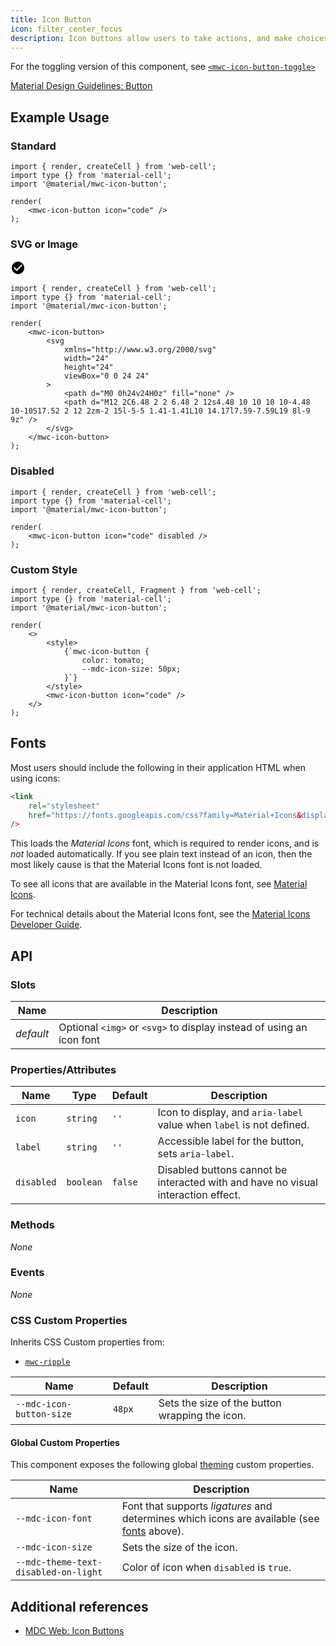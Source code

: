 ```yaml
---
title: Icon Button
icon: filter_center_focus
description: Icon buttons allow users to take actions, and make choices, with a single tap.
---
```




For the toggling version of this component, see [`<mwc-icon-button-toggle>`][1]

[Material Design Guidelines: Button][2]

## Example Usage

### Standard

<Example>
    <mwc-icon-button icon="code" />
</Example>

```TSX
import { render, createCell } from 'web-cell';
import type {} from 'material-cell';
import '@material/mwc-icon-button';

render(
    <mwc-icon-button icon="code" />
);
```

### SVG or Image

<Example>
    <mwc-icon-button>
        <svg
            xmlns="http://www.w3.org/2000/svg"
            width="24"
            height="24"
            viewBox="0 0 24 24"
        >
            <path d="M0 0h24v24H0z" fill="none" />
            <path d="M12 2C6.48 2 2 6.48 2 12s4.48 10 10 10 10-4.48 10-10S17.52 2 12 2zm-2 15l-5-5 1.41-1.41L10 14.17l7.59-7.59L19 8l-9 9z" />
        </svg>
    </mwc-icon-button>
</Example>

```TSX
import { render, createCell } from 'web-cell';
import type {} from 'material-cell';
import '@material/mwc-icon-button';

render(
    <mwc-icon-button>
        <svg
            xmlns="http://www.w3.org/2000/svg"
            width="24"
            height="24"
            viewBox="0 0 24 24"
        >
            <path d="M0 0h24v24H0z" fill="none" />
            <path d="M12 2C6.48 2 2 6.48 2 12s4.48 10 10 10 10-4.48 10-10S17.52 2 12 2zm-2 15l-5-5 1.41-1.41L10 14.17l7.59-7.59L19 8l-9 9z" />
        </svg>
    </mwc-icon-button>
);
```

### Disabled

<Example>
    <mwc-icon-button icon="code" disabled />
</Example>

```TSX
import { render, createCell } from 'web-cell';
import type {} from 'material-cell';
import '@material/mwc-icon-button';

render(
    <mwc-icon-button icon="code" disabled />
);
```

### Custom Style

<Example id="custom-style">
    <style>
        {`#custom-style mwc-icon-button {
            color: tomato;
            --mdc-icon-size: 50px;
        }`}
    </style>
    <mwc-icon-button icon="code" />
</Example>

```TSX
import { render, createCell, Fragment } from 'web-cell';
import type {} from 'material-cell';
import '@material/mwc-icon-button';

render(
    <>
        <style>
            {`mwc-icon-button {
                color: tomato;
                --mdc-icon-size: 50px;
            }`}
        </style>
        <mwc-icon-button icon="code" />
    </>
);
```

## Fonts

Most users should include the following in their application HTML when using icons:

```html
<link
    rel="stylesheet"
    href="https://fonts.googleapis.com/css?family=Material+Icons&display=block"
/>
```

This loads the _Material Icons_ font, which is required to render icons, and is
_not_ loaded automatically. If you see plain text instead of an icon, then the
most likely cause is that the Material Icons font is not loaded.

To see all icons that are available in the Material Icons font, see [Material Icons][3].

For technical details about the Material Icons font, see the [Material Icons Developer Guide][4].

## API

### Slots

| Name      | Description                                                          |
| --------- | -------------------------------------------------------------------- |
| _default_ | Optional `<img>` or `<svg>` to display instead of using an icon font |

### Properties/Attributes

| Name       | Type      | Default | Description                                                                       |
| ---------- | --------- | ------- | --------------------------------------------------------------------------------- |
| `icon`     | `string`  | `''`    | Icon to display, and `aria-label` value when `label` is not defined.              |
| `label`    | `string`  | `''`    | Accessible label for the button, sets `aria-label`.                               |
| `disabled` | `boolean` | `false` | Disabled buttons cannot be interacted with and have no visual interaction effect. |

### Methods

_None_

### Events

_None_

### CSS Custom Properties

Inherits CSS Custom properties from:

-   [`mwc-ripple`][5]

| Name                     | Default | Description                                    |
| ------------------------ | ------- | ---------------------------------------------- |
| `--mdc-icon-button-size` | `48px`  | Sets the size of the button wrapping the icon. |

#### Global Custom Properties

This component exposes the following global [theming][6] custom properties.

| Name                                 | Description                                                                                          |
| ------------------------------------ | ---------------------------------------------------------------------------------------------------- |
| `--mdc-icon-font`                    | Font that supports _ligatures_ and determines which icons are available (see [fonts](#fonts) above). |
| `--mdc-icon-size`                    | Sets the size of the icon.                                                                           |
| `--mdc-theme-text-disabled-on-light` | Color of icon when `disabled` is `true`.                                                             |

## Additional references

-   [MDC Web: Icon Buttons][7]

[1]: components/form/icon-button-toggle
[2]: https://material.io/design/components/buttons.html
[3]: https://material.io/resources/icons/
[4]: https://google.github.io/material-design-icons/
[5]: components/ripple
[6]: https://github.com/material-components/material-components-web-components/blob/master/docs/theming.md
[7]: https://material.io/develop/web/components/buttons/icon-buttons/
